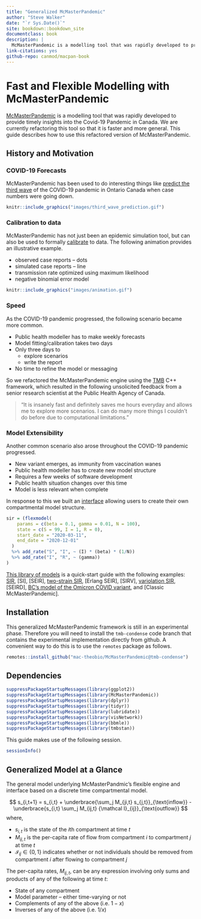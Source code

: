```yaml
--- 
title: "Generalized McMasterPandemic"
author: "Steve Walker"
date: "`r Sys.Date()`"
site: bookdown::bookdown_site
documentclass: book
description: |
  McMasterPandemic is a modelling tool that was rapidly developed to provide timely insights into the Covid-19 Pandemic in Canada. We are currently refactoring this tool so that it is faster and more general. This guide describes how to use this refactored version of McMasterPandemic.
link-citations: yes
github-repo: canmod/macpan-book
---
```


# Fast and Flexible Modelling with McMasterPandemic

[McMasterPandemic](https://github.com/mac-theobio/McMasterPandemic) is a modelling tool that was rapidly developed to provide timely insights into the Covid-19 Pandemic in Canada. We are currently refactoring this tool so that it is faster and more general. This guide describes how to use this refactored version of McMasterPandemic.

## History and Motivation

### COVID-19 Forecasts

McMasterPandemic has been used to do interesting things like [predict the third wave](https://mac-theobio.github.io/forecasts/outputs/ON_accuracy.html) of the COVID-19 pandemic in Ontario Canada when case numbers were going down.

```r
knitr::include_graphics("images/third_wave_prediction.gif")
```

### Calibration to data

McMasterPandemic has not just been an epidemic simulation tool, but can also be used to formally [calibrate](#calibration) to data. The following animation provides an illustrative example.

- observed case reports -- dots
- simulated case reports -- line
- transmission rate optimized using maximum likelihood
- negative binomial error model

```r
knitr::include_graphics("images/animation.gif")
```

### Speed

As the COVID-19 pandemic progressed, the following scenario became more common.

- Public health modeller has to make weekly forecasts
- Model fitting/calibration takes two days
- Only three days to 
   - explore scenarios
   - write the report
- No time to refine the model or messaging

So we refactored the McMasterPandemic engine using the [TMB](https://kaskr.github.io/adcomp/_book/Introduction.html) C++ framework, which resulted in the following unsolicited feedback from a senior research scientist at the Public Health Agency of Canada.


> “It is insanely fast and definitely saves me hours everyday and allows me to explore more scenarios. I can do many more things I couldn’t do before due to computational limitations.”

### Model Extensibility

Another common scenario also arose throughout the COVID-19 pandemic progressed.

- New variant emerges, as immunity from vaccination wanes
- Public health modeller has to create new model structure
- Requires a few weeks of software development
- Public health situation changes over this time
- Model is less relevant when complete

In response to this we built an [interface](#flow-between-states) allowing users to create their own compartmental model structure.
```r
sir = (flexmodel(
    params = c(beta = 0.1, gamma = 0.01, N = 100),
    state = c(S = 99, I = 1, R = 0),
    start_date = "2020-03-11",
    end_date = "2020-12-01"
  )
  %>% add_rate("S", "I", ~ (I) * (beta) * (1/N))
  %>% add_rate("I", "R", ~ (gamma))
)
```

[This library of models](#examples) is a quick-start guide with the following examples: [SIR](#hello-world-simulating-an-sir-model), [SI], [SEIR], [two-strain SIR](#structure-two-strain-sir), [Erlang SEIR], [SIRV], [variolation SIR](#variolation-model), [SEIRD], [BC's model of the Omicron COVID variant](#bc-covid-omicron), and [Classic McMasterPandemic].

## Installation

This generalized McMasterPandemic framework is still in an experimental phase. Therefore you will need to install the `tmb-condense` code branch that contains the experimental implementation directly from github. A convenient way to do this is to use the `remotes` package as follows.

```r
remotes::install_github("mac-theobio/McMasterPandemic@tmb-condense")
```

## Dependencies

```r
suppressPackageStartupMessages(library(ggplot2))
suppressPackageStartupMessages(library(McMasterPandemic))
suppressPackageStartupMessages(library(dplyr))
suppressPackageStartupMessages(library(tidyr))
suppressPackageStartupMessages(library(lubridate))
suppressPackageStartupMessages(library(visNetwork))
suppressPackageStartupMessages(library(bbmle))
suppressPackageStartupMessages(library(tmbstan))
```

This guide makes use of the following session.
```r
sessionInfo()
```

## Generalized Model at a Glance

The general model underlying McMasterPandmic's flexible engine and interface based on a discrete time compartmental model.

$$
s_{i,t+1} = s_{i,t} + \underbrace{\sum_j M_{ji,t} s_{j,t}}_{\text{inflow}} - \underbrace{s_{i,t} \sum_j  M_{ij,t} {\mathcal I}_{ij}}_{\text{outflow}}
$$
where,

* $s_{i,t}$ is the state of the $i$th compartment at time $t$
* $M_{ij,t}$ is the per-capita rate of flow from compartment $i$ to compartment $j$ at time $t$
* ${\mathcal I}_{ij}\in\{0,1\}$ indicates whether or not individuals should be removed from compartment $i$ after flowing to compartment $j$

The per-capita rates, $M_{ij,t}$, can be any expression involving only sums and products of any of the following at time $t$:

  * State of any compartment
  * Model parameter -- either time-varying or not
  * Complements of any of the above (i.e. $1-x$)
  * Inverses of any of the above (i.e. $1/x$)
